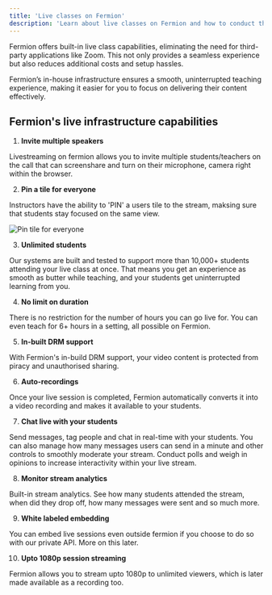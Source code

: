```yaml
---
title: 'Live classes on Fermion'
description: 'Learn about live classes on Fermion and how to conduct them properly'
---
```


Fermion offers built-in live class capabilities, eliminating the need for third-party applications like Zoom. This not only provides a seamless experience but also reduces additional costs and setup hassles.

Fermion’s in-house infrastructure ensures a smooth, uninterrupted teaching experience, making it easier for you to focus on delivering their content effectively.

## Fermion's live infrastructure capabilities

1. **Invite multiple speakers**

Livestreaming on fermion allows you to invite multiple students/teachers on the call that can screenshare and turn on their microphone, camera right within the browser.


2. **Pin a tile for everyone**

Instructors have the ability to 'PIN' a users tile to the stream, maksing sure that students stay focused on the same view.

![Pin tile for everyone](https://67d6ad5ef66ee0901532fd2f.storage.fermion.app/public-uncached/object-store-public-files/uploads/22-09-2025/seelen-ui_EjLoHMTZsT.yhqihy.png)


3. **Unlimited students**

Our systems are built and tested to support more than 10,000+ students attending your live class at once. That means you get an experience as smooth as butter while teaching, and your students get uninterrupted learning from you.

4. **No limit on duration**

There is no restriction for the number of hours you can go live for. You can even teach for 6+ hours in a setting, all possible on Fermion.

5. **In-built DRM support**

With Fermion's in-build DRM support, your video content is protected from piracy and unauthorised sharing.

6. **Auto-recordings**

Once your live session is completed, Fermion automatically converts it into a video recording and makes it available to your students.

7. **Chat live with your students**

Send messages, tag people and chat in real-time with your students. You can also manage how many messages users can send in a minute and other controls to smoothly moderate your stream. Conduct polls and weigh in opinions to increase interactivity within your live stream.

8. **Monitor stream analytics**

Built-in stream analytics. See how many students attended the stream, when did they drop off, how many messages were sent and so much more.

9. **White labeled embedding**

You can embed live sessions even outside fermion if you choose to do so with our private API. More on this later.

10. **Upto 1080p session streaming**

Fermion allows you to stream upto 1080p to unlimited viewers, which is later made available as a recording too.
